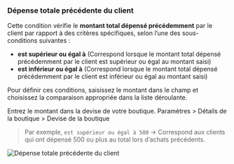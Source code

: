 ### Dépense totale précédente du client

Cette condition vérifie le **montant total dépensé précédemment** par le client par rapport à des critères spécifiques, selon l’une des sous-conditions suivantes :

- **est supérieur ou égal à** (Correspond lorsque le montant total dépensé précédemment par le client est supérieur ou égal au montant saisi)
- **est inférieur ou égal à** (Correspond lorsque le montant total dépensé précédemment par le client est inférieur ou égal au montant saisi)

Pour définir ces conditions, saisissez le montant dans le champ et choisissez la comparaison appropriée dans la liste déroulante.

<Note>
  Entrez le montant dans la devise de votre boutique. Paramètres > Détails de la boutique > Devise de la boutique
</Note>

> Par exemple, `est supérieur ou égal à 500` → Correspond aux clients qui ont dépensé 500 ou plus au total lors d’achats précédents.

<img
  src="/images/essentials/condition-sets/customer-total-previous-spent.webp"
  alt="Dépense totale précédente du client"
/>
